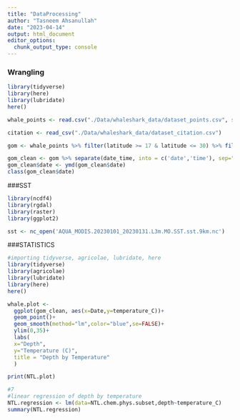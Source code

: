 ```yaml
---
title: "DataProcessing"
author: "Tasneem Ahsanullah"
date: "2023-04-14"
output: html_document
editor_options: 
  chunk_output_type: console
---
```


### Wrangling

```r
library(tidyverse)
library(here)
library(lubridate)
here()
```

```r
whale_points <- read.csv("./Data/whaleshark_data/dataset_points.csv", stringsAsFactors = T)
```

```r
citation <- read_csv("./Data/whaleshark_data/dataset_citation.csv")
```


```r
gom <- whale_points %>% filter(latitude >= 17 & latitude <= 30) %>% filter (longitude >= -98 & longitude <= -79)
```

```r
gom_clean <- gom %>% separate(date_time, into = c('date','time'), sep=" ")
gom_clean$date <- ymd(gom_clean$date)
class(gom_clean$date)
```


###SST
```r
library(ncdf4)
library(rgdal)
library(raster)
library(ggplot2)
```

```r
sst <- nc_open('AQUA_MODIS.20230101_20230131.L3m.MO.SST.sst.9km.nc')
```


###STATISTICS
```r
#importing tidyverse, agricolae, lubridate, here
library(tidyverse)
library(agricolae)
library(lubridate)
library(here)
here()

```

```r
whale.plot <-
  ggplot(gom_clean, aes(x=Date,y=temperature_C))+
  geom_point()+
  geom_smooth(method="lm",color="blue",se=FALSE)+
  ylim(0,35)+
  labs(
  x="Depth",
  y="Temperature (C)",
  title = "Depth by Temperature"
  )

print(NTL.plot)
```


```r
#7
#linear regression of depth by temperature
NTL.regression <- lm(data=NTL.chem.phys.subset,depth~temperature_C)
summary(NTL.regression)

```
